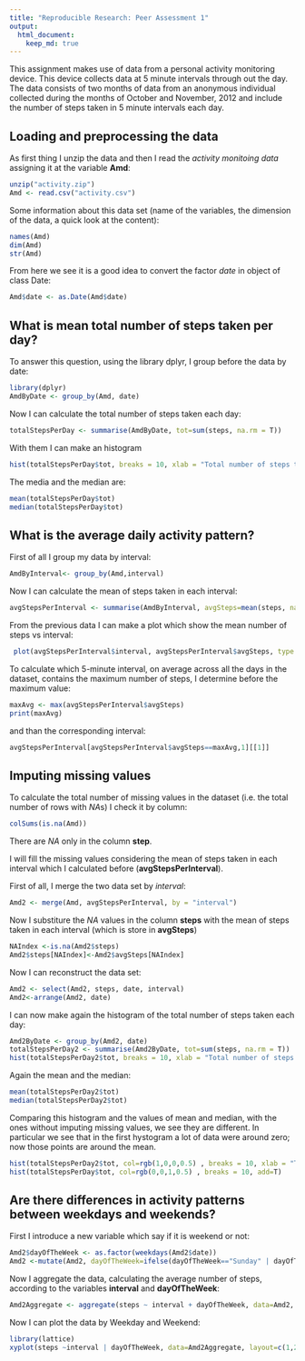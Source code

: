 ```yaml
---
title: "Reproducible Research: Peer Assessment 1"
output: 
  html_document:
    keep_md: true
---
```


This assignment makes use of data from a personal activity monitoring device. This device collects data at 5 minute intervals through out the day. The data consists of two months of data from an anonymous individual collected during the months of October and November, 2012 and include the number of steps taken in 5 minute intervals each day.

## Loading and preprocessing the data

As first thing I unzip the data and then I read the *activity monitoing data* assigning it at the variable **Amd**:

```r
unzip("activity.zip")
Amd <- read.csv("activity.csv")
```

Some information about this data set (name of the variables, the dimension of the data, a quick look at the content):
```r
names(Amd)
dim(Amd)
str(Amd)
```

From here we see it is a good idea to convert the factor *date* in object of class Date:
```r
Amd$date <- as.Date(Amd$date)
```

## What is mean total number of steps taken per day?

To answer this question, using the library dplyr, I group before the data by date:
```r
library(dplyr)
AmdByDate <- group_by(Amd, date)
```

Now I can calculate the total number of steps taken each day:
```r
totalStepsPerDay <- summarise(AmdByDate, tot=sum(steps, na.rm = T))
```

With them I can make an histogram
```r
hist(totalStepsPerDay$tot, breaks = 10, xlab = "Total number of steps taken each day", main = " Histogram of the total number \n of steps taken each day")
```

The media and the median are:
```r
mean(totalStepsPerDay$tot)
median(totalStepsPerDay$tot)
```



## What is the average daily activity pattern?

First of all I group my data by interval:
```r
AmdByInterval<- group_by(Amd,interval)
```

Now I can calculate the mean of steps taken in each interval:
```r
avgStepsPerInterval <- summarise(AmdByInterval, avgSteps=mean(steps, na.rm = T))
```


From the previous data I can make a plot which show the mean number of steps vs interval:
```r
 plot(avgStepsPerInterval$interval, avgStepsPerInterval$avgSteps, type = "l", xlab = "Interval", ylab = "mean number of steps", main = "Daily activity pattern" )
```


To calculate which 5-minute interval, on average across all the days 
in the dataset, contains the maximum number of steps, I determine before the maximum value: 

```r
maxAvg <- max(avgStepsPerInterval$avgSteps)
print(maxAvg)
```

and than the corresponding interval:
```r
avgStepsPerInterval[avgStepsPerInterval$avgSteps==maxAvg,1][[1]]
```

## Imputing missing values


To calculate the total number of missing values in the dataset (i.e. the total number of rows with *NA*s) I check it by column:
```r
colSums(is.na(Amd))
```

There are *NA* only in the column **step**.

I will fill the missing values considering the
mean of steps taken in each interval which I calculated before
(**avgStepsPerInterval**).

First of all, I merge the two data set by *interval*:
```r
Amd2 <- merge(Amd, avgStepsPerInterval, by = "interval")
```

Now I substiture the *NA* values in the column **steps** with
the mean of steps taken in each interval (which is store in **avgSteps**)

```r
NAIndex <-is.na(Amd2$steps)
Amd2$steps[NAIndex]<-Amd2$avgSteps[NAIndex]
```

Now I can reconstruct the data set:
```r
Amd2 <- select(Amd2, steps, date, interval)
Amd2<-arrange(Amd2, date)
```


I can now make again the histogram of the total number of steps taken each day:
```r
Amd2ByDate <- group_by(Amd2, date)
totalStepsPerDay2 <- summarise(Amd2ByDate, tot=sum(steps, na.rm = T))
hist(totalStepsPerDay2$tot, breaks = 10, xlab = "Total number of steps taken each day", main = " Histogram of the total number \n of steps taken each day \n (with imputing missing values) ")
```

Again the mean and the median:
```r
mean(totalStepsPerDay2$tot)
median(totalStepsPerDay2$tot)
```

Comparing this histogram and the values of mean and median, with
the ones without imputing missing values, we see they are different.
 In particular we see that in the first hystogram a lot of data were around zero; now those points are around the mean.

```r
hist(totalStepsPerDay2$tot, col=rgb(1,0,0,0.5) , breaks = 10, xlab = "Total number of steps taken each day", main = "Comparison of hystogram with and \n without imputing missing values")
hist(totalStepsPerDay$tot, col=rgb(0,0,1,0.5) , breaks = 10, add=T)
```

## Are there differences in activity patterns between weekdays and weekends?

First I introduce a new variable which say if it is weekend or not:
```r
Amd2$dayOfTheWeek <- as.factor(weekdays(Amd2$date))
Amd2 <-mutate(Amd2, dayOfTheWeek=ifelse(dayOfTheWeek=="Sunday" | dayOfTheWeek=="Saturday", dayOfTheWeek<-"Weekend", dayOfTheWeek<-"Weekday"))
```


Now I aggregate the data, calculating the average number of steps,
according to the variables **interval** and **dayOfTheWeek**: 
```r
Amd2Aggregate <- aggregate(steps ~ interval + dayOfTheWeek, data=Amd2, mean)
```

Now I can plot the data by Weekday and Weekend:
```r
library(lattice)
xyplot(steps ~interval | dayOfTheWeek, data=Amd2Aggregate, layout=c(1,2), xlab = "Interval", ylab = "Number of steps", type="l", main="Daily activity pattern: comparison Weekends and Weekdays")
```



